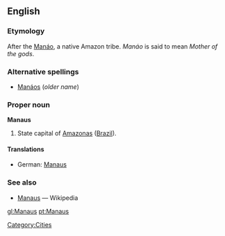 ==English==

===Etymology===
After the [[Manáo]], a native Amazon tribe.  ''Manáo'' is said to mean ''Mother of the gods''.

===Alternative spellings===
*[[Manáos]] (''older name'')

===Proper noun===
'''Manaus'''

# State capital of [[Amazonas]] ([[Brazil]]).

====Translations====
*German: [[Manaus]]

===See also===
*[[w:Manaus|Manaus]] — Wikipedia

[[Category:Cities]]

[[gl:Manaus]]
[[pt:Manaus]]